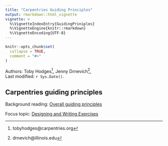 ```yaml
---
title: "Carpentries Guiding Principles"
output: rmarkdown::html_vignette
vignette: >
  %\VignetteIndexEntry{GuidingPriniples}
  %\VignetteEngine{knitr::rmarkdown}
  %\VignetteEncoding{UTF-8}
---
```



```r
knitr::opts_chunk$set(
  collapse = TRUE,
  comment = "#>"
)
```


Authors:
    Toby Hodges^[tobyhodges@carpentries.org],
    Jenny Drnevich^[drnevich@illinois.edu],
    <br/>
Last modified: `r Sys.Date()`.

## Carpentries guiding principles

Background reading: [Overall guiding principles](https://cdh.carpentries.org/guiding-principles.html)

Focus topic: [Designing and Writing Exercises](https://jdrnevich.github.io/BuildACarpentriesWorkshop/slides/DesigningWritingExercises.html)


